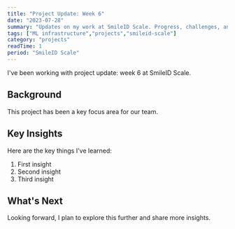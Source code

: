 ```yaml
---
title: "Project Update: Week 6"
date: "2023-07-28"
summary: "Updates on my work at SmileID Scale. Progress, challenges, and lessons learned."
tags: ["ML infrastructure","projects","smileid-scale"]
category: "projects"
readTime: 1
period: "SmileID Scale"
---
```


I've been working with project update: week 6 at SmileID Scale.

## Background

This project has been a key focus area for our team.

## Key Insights

Here are the key things I've learned:

1. First insight
2. Second insight
3. Third insight

## What's Next

Looking forward, I plan to explore this further and share more insights.

